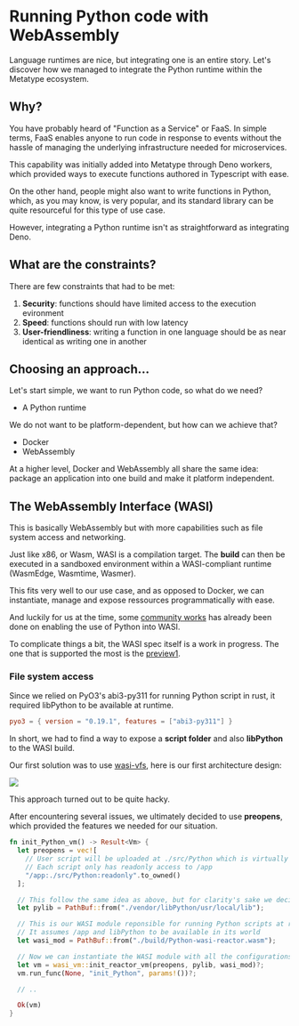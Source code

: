 # Running Python code with WebAssembly

Language runtimes are nice, but integrating one is an entire story. Let's discover how we managed to integrate the Python runtime within the Metatype ecosystem.

## Why?

You have probably heard of "Function as a Service" or FaaS. In simple terms, FaaS enables anyone to run code in response to events without the hassle of managing the underlying infrastructure needed for microservices.

This capability was initially added into Metatype through Deno workers, which provided ways to execute functions authored in Typescript with ease.

On the other hand, people might also want to write functions in Python, which, as you may know, is very popular, and its standard library can be quite resourceful for this type of use case.

However, integrating a Python runtime isn't as straightforward as integrating Deno.

## What are the constraints?

There are few constraints that had to be met:

1. **Security**: functions should have limited access to the execution evironment
2. **Speed**: functions should run with low latency
3. **User-friendliness**: writing a function in one language should be as near identical as writing one in another

## Choosing an approach...

Let's start simple, we want to run Python code, so what do we need?

- A Python runtime

We do not want to be platform-dependent, but how can we achieve that?

- Docker
- WebAssembly

At a higher level, Docker and WebAssembly all share the same idea: package an application into one build and make it platform independent.

## The WebAssembly Interface (WASI)

This is basically WebAssembly but with more capabilities such as file system access and networking.

Just like x86, or Wasm, WASI is a compilation target.
The **build** can then be executed in a sandboxed environment within a WASI-compliant runtime (WasmEdge, Wasmtime, Wasmer).

This fits very well to our use case, and as opposed to Docker, we can instantiate, manage and expose ressources programmatically with ease.

And luckily for us at the time, some [community works](https://github.com/vmware-labs/webassembly-language-runtimes) has already been done on enabling the use of Python into WASI.

To complicate things a bit, the WASI spec itself is a work in progress.
The one that is supported the most is the [preview1](https://github.com/WebAssembly/WASI/blob/main/legacy/preview1/docs.md).

### File system access

Since we relied on PyO3's abi3-py311 for running Python script in rust, it required libPython to be available at runtime.

```toml
pyo3 = { version = "0.19.1", features = ["abi3-py311"] }
```

In short, we had to find a way to expose a **script folder** and also **libPython** to the WASI build.

Our first solution was to use [wasi-vfs](https://github.com/kateinoigakukun/wasi-vfs), here is our first architecture design:

![](wasi-vfs-Python-and-rust.svg)

This approach turned out to be quite hacky.

After encountering several issues, we ultimately decided to use **preopens**, which provided the features we needed for our situation.

```rust
fn init_Python_vm() -> Result<Vm> {
  let preopens = vec![
    // User script will be uploaded at ./src/Python which is virtually seen as /app
    // Each script only has readonly access to /app
    "/app:./src/Python:readonly".to_owned()
  ];

  // This follow the same idea as above, but for clarity's sake we decided to separate it
  let pylib = PathBuf::from("./vendor/libPython/usr/local/lib");

  // This is our WASI module reponsible for running Python scripts at runtime
  // It assumes /app and libPython to be available in its world
  let wasi_mod = PathBuf::from("./build/Python-wasi-reactor.wasm");

  // Now we can instantiate the WASI module with all the configurations above
  let vm = wasi_vm::init_reactor_vm(preopens, pylib, wasi_mod)?;
  vm.run_func(None, "init_Python", params!())?;

  // ..

  Ok(vm)
}
```
